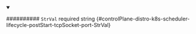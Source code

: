 
<details className="config-field" data-expandable="false" open>
<summary>

########## `StrVal` <span className="config-field-required" data-required="false">required</span> <span className="config-field-type">string</span> <span className="config-field-default"></span> <span className="config-field-enum"></span> {#controlPlane-distro-k8s-scheduler-lifecycle-postStart-tcpSocket-port-StrVal}



</summary>



</details>
